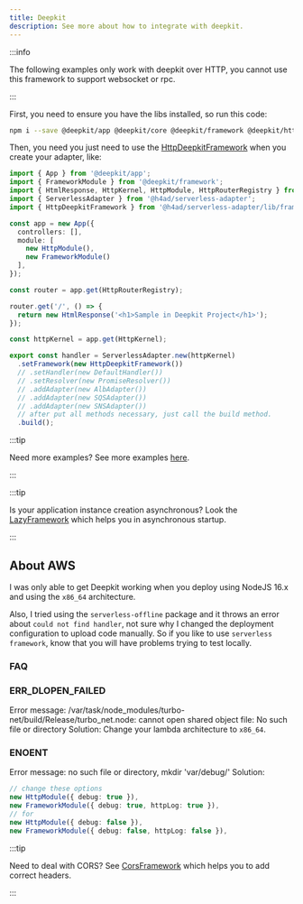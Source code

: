 ---
title: Deepkit
description: See more about how to integrate with deepkit.
---

:::info

The following examples only work with deepkit over HTTP, you cannot use this framework to support websocket or rpc.

:::

First, you need to ensure you have the libs installed, so run this code:

```bash
npm i --save @deepkit/app @deepkit/core @deepkit/framework @deepkit/http @deepkit/type @deepkit/type-compiler
```

Then, you need you just need to use the [HttpDeepkitFramework](../../api/Frameworks/HttpDeepkitFramework) when you create your adapter, like:

```ts title="index.ts"
import { App } from '@deepkit/app';
import { FrameworkModule } from '@deepkit/framework';
import { HtmlResponse, HttpKernel, HttpModule, HttpRouterRegistry } from '@deepkit/http';
import { ServerlessAdapter } from '@h4ad/serverless-adapter';
import { HttpDeepkitFramework } from '@h4ad/serverless-adapter/lib/frameworks/deepkit';

const app = new App({
  controllers: [],
  module: [
    new HttpModule(),
    new FrameworkModule()
  ],
});

const router = app.get(HttpRouterRegistry);

router.get('/', () => {
  return new HtmlResponse('<h1>Sample in Deepkit Project</h1>');
});

const httpKernel = app.get(HttpKernel);

export const handler = ServerlessAdapter.new(httpKernel)
  .setFramework(new HttpDeepkitFramework())
  // .setHandler(new DefaultHandler())
  // .setResolver(new PromiseResolver())
  // .addAdapter(new AlbAdapter())
  // .addAdapter(new SQSAdapter())
  // .addAdapter(new SNSAdapter())
  // after put all methods necessary, just call the build method.
  .build();
```

:::tip

Need more examples? See more examples [here](https://github.com/H4ad/serverless-adapter-examples#deepkit).

:::

:::tip

Is your application instance creation asynchronous? Look the [LazyFramework](./lazy) which helps you in asynchronous startup.

:::

## About AWS

I was only able to get Deepkit working when you deploy using NodeJS 16.x and using the `x86_64` architecture.

Also, I tried using the `serverless-offline` package and it throws an error about `could not find handler`, not sure why
I changed the deployment configuration to upload code manually. So if you like to use `serverless framework`, know
that you will have problems trying to test locally.

### FAQ

### ERR_DLOPEN_FAILED

Error message: /var/task/node_modules/turbo-net/build/Release/turbo_net.node: cannot open shared object file: No such file or directory
Solution: Change your lambda architecture to `x86_64`.

### ENOENT

Error message: no such file or directory, mkdir 'var/debug/'
Solution:

```ts
// change these options
new HttpModule({ debug: true }),
new FrameworkModule({ debug: true, httpLog: true }),
// for
new HttpModule({ debug: false }),
new FrameworkModule({ debug: false, httpLog: false }),
```

:::tip

Need to deal with CORS? See [CorsFramework](./cors) which helps you to add correct headers.

:::
